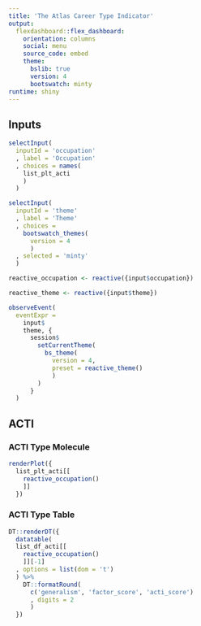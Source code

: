 ```yaml
---
title: 'The Atlas Career Type Indicator'
output: 
  flexdashboard::flex_dashboard:
    orientation: columns
    social: menu
    source_code: embed
    theme:
      bslib: true
      version: 4
      bootswatch: minty
runtime: shiny
---
```


## Inputs {.sidebar}

```r
selectInput(
  inputId = 'occupation'
  , label = 'Occupation'
  , choices = names(
    list_plt_acti
    )
  )

selectInput(
  inputId = 'theme'
  , label = 'Theme'
  , choices =
    bootswatch_themes(
      version = 4
      )
  , selected = 'minty'
  )

reactive_occupation <- reactive({input$occupation})

reactive_theme <- reactive({input$theme})

observeEvent(
  eventExpr =
    input$
    theme, {
      session$
        setCurrentTheme(
          bs_theme(
            version = 4,
            preset = reactive_theme()
            )
        )
      }
  )
```

## ACTI {.tabset}

### ACTI Type Molecule

```r
renderPlot({
  list_plt_acti[[
    reactive_occupation()
    ]]
  })
```

### ACTI Type Table

```r
DT::renderDT({
  datatable(
  list_df_acti[[
    reactive_occupation()
    ]][-1]
  , options = list(dom = 't')
  ) %>%
    DT::formatRound(
      c('generalism', 'factor_score', 'acti_score')
      , digits = 2
      )
  })
```
